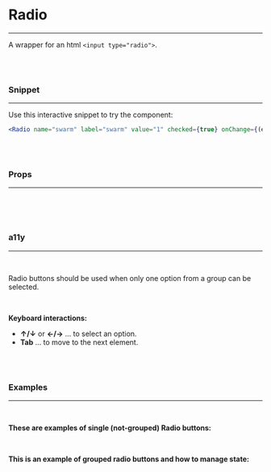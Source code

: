 
# Radio
---
A wrapper for an html `<input type="radio">`.

<br/>
<br/>

### Snippet
---

Use this interactive snippet to try the component:
<br/>

```.jsx
<Radio name="swarm" label="swarm" value="1" checked={true} onChange={(e) => alert(e.target.value)} />
```

<br/>
<br/>

### Props
---
<br/>
<PropsTable propMetaData={Radio.__docgenInfo} />

<br/>
<br/>

### a11y
---
<br/>

Radio buttons should be used when only one option from a group can be selected.

<br/>

**Keyboard interactions:**
* **↑/↓** or **←/→**    ... to select an option.
* **Tab**               ... to move to the next element.

<br/>
<br/>

### Examples
---
<br/>

**These are examples of single (not-grouped) Radio buttons:**
<br/>

<Example />

<br/>

**This is an example of grouped radio buttons and how to manage state:**
<br/>

<GroupRadioButtonsExample />
